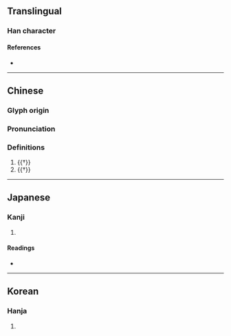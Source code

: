{{character info}}
==Translingual==

===Han character===
{{Han char|rn=9|rad=人|as=09|sn=11|four=22247|canj=OBGB|ids=⿰亻爯}}

====References====
* {{Han ref|kx=0109.200|dkj=00828|dj=0233.090|hdz=10193.060|uh=5041|ud=20545|bh=D457|bd=54359}}

----

==Chinese==
{{zh-forms}}

===Glyph origin===
{{Han etyl}}

===Pronunciation===
{{zh-pron
|m=chēng
|m-s=
|dg=
|c=cing1,can3,cing3
|c-t=
|g=
|h=pfs=
|j=
|md=
|mn=
|mn-t=
|w=
|x=
|mc=y
|oc=y
|cat=v
}}

===Definitions===
{{zh-hanzi}}

# {{†}} {{zh-alt-form|稱|to [[raise]]}}
# {{†}} {{zh-alt-form|稱|to [[state]]; to [[praise]]}}

----

==Japanese==

===Kanji===
{{ja-kanji|grade=|rs=人09}}

# {{rfdef|ja|sort=人09}}

====Readings====
* {{ja-readings|on=[[しょう]] (shō)|kun=[[あげる]] (ageru)}}

----

==Korean==

===Hanja===
{{ko-hanja|hangeul=칭|rv=ching|mr=ch'ing}}

# {{rfdef|ko|sort=人09}}